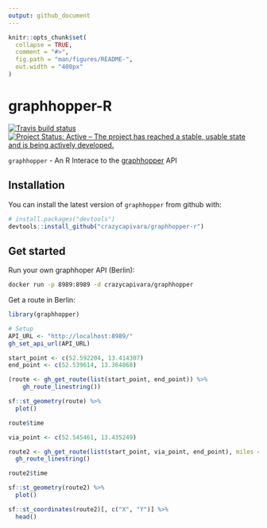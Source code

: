 ```yaml
---
output: github_document
---
```


<!-- README.md is generated from README.Rmd. Please edit that file -->

```r
knitr::opts_chunk$set(
  collapse = TRUE,
  comment = "#>",
  fig.path = "man/figures/README-",
  out.width = "400px"
)
```
# graphhopper-R

[![Travis build status](https://travis-ci.org/crazycapivara/graphhopper-r.svg?branch=master)](https://travis-ci.org/crazycapivara/graphhopper-r)
[![Project Status: Active – The project has reached a stable, usable state and is being actively developed.](https://www.repostatus.org/badges/latest/active.svg)](https://www.repostatus.org/#active)

`graphhopper` - An R Interace to the [graphhopper](https://www.graphhopper.com/) API

## Installation

You can install the latest version of `graphhopper` from github with:

```r
# install.packages("devtools")
devtools::install_github("crazycapivara/graphhopper-r")
```

## Get started

Run your own graphhoper API (Berlin):

```bash
docker run -p 8989:8989 -d crazycapivara/graphhopper
```

Get a route in Berlin:

```r
library(graphhopper)

# Setup
API_URL <- "http://localhost:8989/"
gh_set_api_url(API_URL)

start_point <- c(52.592204, 13.414307)
end_point <- c(52.539614, 13.364868)

(route <- gh_get_route(list(start_point, end_point)) %>%
    gh_route_linestring())

sf::st_geometry(route) %>%
  plot()

route$time

via_point <- c(52.545461, 13.435249)

route2 <- gh_get_route(list(start_point, via_point, end_point), miles = TRUE) %>%
  gh_route_linestring()

route2$time

sf::st_geometry(route2) %>%
  plot()

sf::st_coordinates(route2)[, c("X", "Y")] %>%
  head()
```
